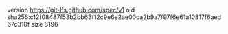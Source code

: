version https://git-lfs.github.com/spec/v1
oid sha256:c12f08487f53b2bb63f12c9e6e2ae00ca2b9a7f97f6e61a10817f6aed67c310f
size 8196
